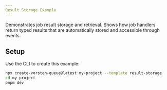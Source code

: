 ```yaml
---
Result Storage Example
---
```


Demonstrates job result storage and retrieval.
Shows how job handlers return typed results that are automatically stored and accessible through events.

## Setup

Use the CLI to create this example:

```bash
npx create-vorsteh-queue@latest my-project --template result-storage
cd my-project
pnpm dev
```
